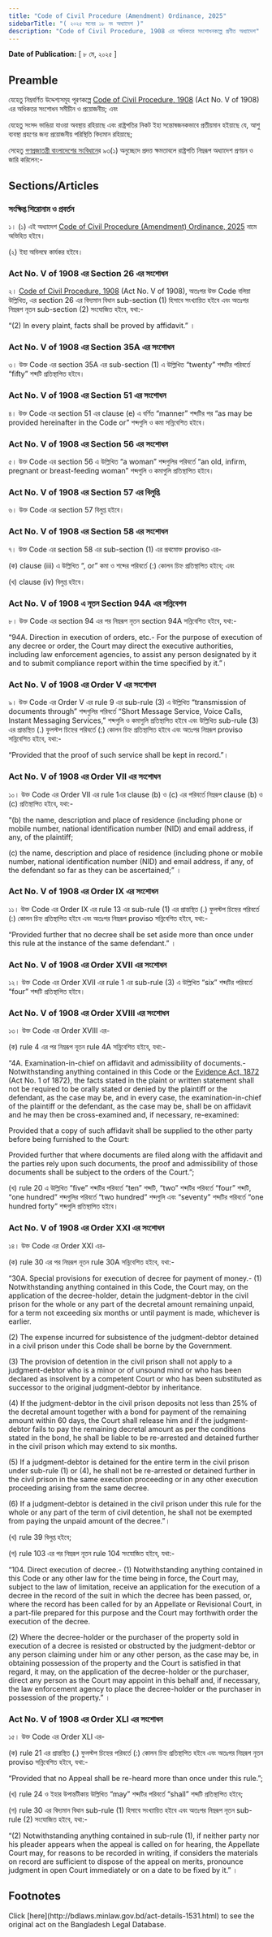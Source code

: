 ```yaml
---
title: "Code of Civil Procedure (Amendment) Ordinance, 2025"
sidebarTitle: "( ২০২৫ সনের ১৮ নং অধ্যাদেশ )"
description: "Code of Civil Procedure, 1908 এর অধিকতর সংশোধনকল্পে প্রণীত অধ্যাদেশ"
---
```


**Date of Publication:** [ ৮ মে, ২০২৫ ]

## Preamble

যেহেতু নিম্নবর্ণিত উদ্দেশ্যসমূহ পূরণকল্পে [Code of Civil Procedure, 1908](/act-86.html "Code of Civil Procedure, 1908") (Act No. V of 1908) এর অধিকতর সংশোধন সমীচীন ও প্রয়োজনীয়; এবং

যেহেতু সংসদ ভাঙিয়া যাওয়া অবস্থায় রহিয়াছে এবং রাষ্ট্রপতির নিকট ইহা সন্তোষজনকভাবে প্রতীয়মান হইয়াছে যে, আশু ব্যবস্থা গ্রহণের জন্য প্রয়োজনীয় পরিস্থিতি বিদ্যমান রহিয়াছে;

সেহেতু [গণপ্রজাতন্ত্রী বাংলাদেশের সংবিধান](/act-957.html "গণপ্রজাতন্ত্রী বাংলাদেশের সংবিধান")ের ৯৩(১) অনুচ্ছেদে প্রদত্ত ক্ষমতাবলে রাষ্ট্রপতি নিম্নরূপ অধ্যাদেশ প্রণয়ন ও জারি করিলেন:-

## Sections/Articles

### সংক্ষিপ্ত শিরোনাম ও প্রবর্তন

১। (১) এই অধ্যাদেশ [Code of Civil Procedure (Amendment) Ordinance, 2025](/act-1531.html "Code of Civil Procedure (Amendment) Ordinance, 2025") নামে অভিহিত হইবে।

(২) ইহা অবিলম্বে কার্যকর হইবে।

### Act No. V of 1908 এর Section 26 এর সংশোধন

২। [Code of Civil Procedure, 1908](/act-86.html "Code of Civil Procedure, 1908") (Act No. V of 1908), অতঃপর উক্ত Code বলিয়া উল্লিখিত, এর section 26 এর বিদ্যমান বিধান sub-section (1) হিসাবে সংখ্যায়িত হইবে এবং অতঃপর নিম্নরূপ নূতন sub-section (2) সংযোজিত হইবে, যথা:-

“(2) In every plaint, facts shall be proved by affidavit.” ।

### Act No. V of 1908 এর Section 35A এর সংশোধন

৩। উক্ত Code এর section 35A এর sub-section (1) এ উল্লিখিত “twenty” শব্দটির পরিবর্তে “fifty” শব্দটি প্রতিস্থাপিত হইবে।

### Act No. V of 1908 এর Section 51 এর সংশোধন

৪। উক্ত Code এর section 51 এর clause (e) এ বর্ণিত “manner” শব্দটির পর “as may be provided hereinafter in the Code or” শব্দগুলি ও কমা সন্নিবেশিত হইবে।

### Act No. V of 1908 এর Section 56 এর সংশোধন

৫। উক্ত Code এর section 56 এ উল্লিখিত “a woman” শব্দগুলির পরিবর্তে “an old, infirm, pregnant or breast-feeding woman” শব্দগুলি ও কমাগুলি প্রতিস্থাপিত হইবে।

### Act No. V of 1908 এর Section 57 এর বিলুপ্তি

৬। উক্ত Code এর section 57 বিলুপ্ত হইবে।

### Act No. V of 1908 এর Section 58 এর সংশোধন

৭। উক্ত Code এর section 58 এর sub-section (1) এর প্রথমোক্ত proviso এর-

(ক) clause (iii) এ উল্লিখিত “, or” কমা ও শব্দের পরিবর্তে (:) কোলন চিহ্ন প্রতিস্থাপিত হইবে; এবং

(খ) clause (iv) বিলুপ্ত হইবে।

### Act No. V of 1908 এ নূতন Section 94A এর সন্নিবেশন

৮। উক্ত Code এর section 94 এর পর নিম্নরূপ নূতন section 94A সন্নিবেশিত হইবে, যথা:-

“94A. Direction in execution of orders, etc.- For the purpose of execution of any decree or order, the Court may direct the executive authorities, including law enforcement agencies, to assist any person designated by it and to submit compliance report within the time specified by it.”।

### Act No. V of 1908 এর Order V এর সংশোধন

৯। উক্ত Code এর Order V এর rule 9 এর sub-rule (3) এ উল্লিখিত “transmission of documents through” শব্দগুলির পরিবর্তে “Short Message Service, Voice Calls, Instant Messaging Services,” শব্দগুলি ও কমাগুলি প্রতিস্থাপিত হইবে এবং উল্লিখিত sub-rule (3) এর প্রান্তস্থিত (.) ফুলস্টপ চিহ্নের পরিবর্তে (:) কোলন চিহ্ন প্রতিস্থাপিত হইবে এবং অতঃপর নিম্নরূপ proviso সন্নিবেশিত হইবে, যথা:-

“Provided that the proof of such service shall be kept in record.”।

### Act No. V of 1908 এর Order VII এর সংশোধন

১০। উক্ত Code এর Order VII এর rule 1এর clause (b) ও (c) এর পরিবর্তে নিম্নরূপ clause (b) ও (c) প্রতিস্থাপিত হইবে, যথা:-

“(b) the name, description and place of residence (including phone or mobile number, national identification number (NID) and email address, if any, of the plaintiff;

(c) the name, description and place of residence (including phone or mobile number, national identification number (NID) and email address, if any, of the defendant so far as they can be ascertained;” ।

### Act No. V of 1908 এর Order IX এর সংশোধন

১১। উক্ত Code এর Order IX এর rule 13 এর sub-rule (1) এর প্রান্তস্থিত (.) ফুলস্টপ চিহ্নের পরিবর্তে (:) কোলন চিহ্ন প্রতিস্থাপিত হইবে এবং অতঃপর নিম্নরূপ proviso সন্নিবেশিত হইবে, যথা:-

“Provided further that no decree shall be set aside more than once under this rule at the instance of the same defendant.” ।

### Act No. V of 1908 এর Order XVII এর সংশোধন

১২। উক্ত Code এর Order XVII এর rule 1 এর sub-rule (3) এ উল্লিখিত “six” শব্দটির পরিবর্তে “four” শব্দটি প্রতিস্থাপিত হইবে।

### Act No. V of 1908 এর Order XVIII এর সংশোধন

১৩। উক্ত Code এর Order XVIII এর-

(ক) rule 4 এর পর নিম্নরূপ নূতন rule 4A সন্নিবেশিত হইবে, যথা:-

“4A. Examination-in-chief on affidavit and admissibility of documents.- Notwithstanding anything contained in this Code or the [Evidence Act, 1872](/act-24.html "Evidence Act, 1872") (Act No. 1 of 1872), the facts stated in the plaint or written statement shall not be required to be orally stated or denied by the plaintiff or the defendant, as the case may be, and in every case, the examination-in-chief of the plaintiff or the defendant, as the case may be, shall be on affidavit and he may then be cross-examined and, if necessary, re-examined:

Provided that a copy of such affidavit shall be supplied to the other party before being furnished to the Court:

Provided further that where documents are filed along with the affidavit and the parties rely upon such documents, the proof and admissibility of those documents shall be subject to the orders of the Court.”;

(খ) rule 20 এ উল্লিখিত “five” শব্দটির পরিবর্তে “ten” শব্দটি, “two” শব্দটির পরিবর্তে “four” শব্দটি, “one hundred” শব্দগুলির পরিবর্তে “two hundred” শব্দগুলি এবং “seventy” শব্দটির পরিবর্তে “one hundred forty” শব্দগুলি প্রতিস্থাপিত হইবে।

### Act No. V of 1908 এর Order XXI এর সংশোধন

১৪। উক্ত Code এর Order XXI এর-

(ক) rule 30 এর পর নিম্নরূপ নূতন rule 30A সন্নিবেশিত হইবে, যথা:-

“30A. Special provisions for execution of decree for payment of money.- (1) Notwithstanding anything contained in this Code, the Court may, on the application of the decree-holder, detain the judgment-debtor in the civil prison for the whole or any part of the decretal amount remaining unpaid, for a term not exceeding six months or until payment is made, whichever is earlier.

(2) The expense incurred for subsistence of the judgment-debtor detained in a civil prison under this Code shall be borne by the Government.

(3) The provision of detention in the civil prison shall not apply to a judgment-debtor who is a minor or of unsound mind or who has been declared as insolvent by a competent Court or who has been substituted as successor to the original judgment-debtor by inheritance.

(4) If the judgment-debtor in the civil prison deposits not less than 25% of the decretal amount together with a bond for payment of the remaining amount within 60 days, the Court shall release him and if the judgment-debtor fails to pay the remaining decretal amount as per the conditions stated in the bond, he shall be liable to be re-arrested and detained further in the civil prison which may extend to six months.

(5) If a judgment-debtor is detained for the entire term in the civil prison under sub-rule (1) or (4), he shall not be re-arrested or detained further in the civil prison in the same execution proceeding or in any other execution proceeding arising from the same decree.

(6) If a judgment-debtor is detained in the civil prison under this rule for the whole or any part of the term of civil detention, he shall not be exempted from paying the unpaid amount of the decree.”।

(খ) rule 39 বিলুপ্ত হইবে;

(গ) rule 103 এর পর নিম্নরূপ নূতন rule 104 সংযোজিত হইবে, যথা:-

“104. Direct execution of decree.- (1) Notwithstanding anything contained in this Code or any other law for the time being in force, the Court may, subject to the law of limitation, receive an application for the execution of a decree in the record of the suit in which the decree has been passed, or, where the record has been called for by an Appellate or Revisional Court, in a part-file prepared for this purpose and the Court may forthwith order the execution of the decree.

(2) Where the decree-holder or the purchaser of the property sold in execution of a decree is resisted or obstructed by the judgment-debtor or any person claiming under him or any other person, as the case may be, in obtaining possession of the property and the Court is satisfied in that regard, it may, on the application of the decree-holder or the purchaser, direct any person as the Court may appoint in this behalf and, if necessary, the law enforcement agency to place the decree-holder or the purchaser in possession of the property.” ।

### Act No. V of 1908 এর Order XLI এর সংশোধন

১৫। উক্ত Code এর Order XLI এর-

(ক) rule 21 এর প্রান্তস্থিত (.) ফুলস্টপ চিহ্নের পরিবর্তে (:) কোলন চিহ্ন প্রতিস্থাপিত হইবে এবং অতঃপর নিম্নরূপ নূতন proviso সন্নিবেশিত হইবে, যথা:-

“Provided that no Appeal shall be re-heard more than once under this rule.”;

(খ) rule 24 ও ইহার উপান্তটীকায় উল্লিখিত “may” শব্দটির পরিবর্তে “shall” শব্দটি প্রতিস্থাপিত হইবে;

(গ) rule 30 এর বিদ্যমান বিধান sub-rule (1) হিসাবে সংখ্যায়িত হইবে এবং অতঃপর নিম্নরূপ নূতন sub-rule (2) সংযোজিত হইবে, যথা:-

“(2) Notwithstanding anything contained in sub-rule (1), if neither party nor his pleader appears when the appeal is called on for hearing, the Appellate Court may, for reasons to be recorded in writing, if considers the materials on record are sufficient to dispose of the appeal on merits, pronounce judgment in open Court immediately or on a date to be fixed by it.” ।

## Footnotes

<Note>
  Click [here](http://bdlaws.minlaw.gov.bd/act-details-1531.html) to see the original act on the Bangladesh Legal Database.
</Note>
